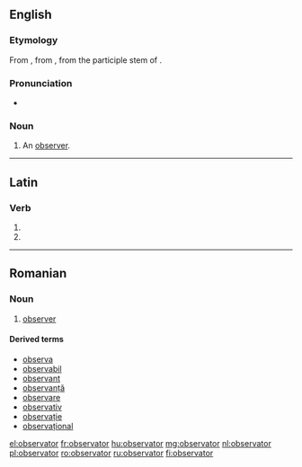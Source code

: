 ==English==

===Etymology===
From {{etyl|frm|en}} {{term|observateur|lang=frm}}, from {{etyl|la|en}} {{term|observator|lang=la}}, from the participle stem of {{term|observare|lang=la}}.

===Pronunciation===
* {{IPA|/ɒbˈzɜːvətə/}}

===Noun===
{{en-noun}}

# {{context|obsolete|lang=en}} An [[observer]].

----

==Latin==

===Verb===
{{la-verb-form|observātor}}

# {{conjugation of|observō||2|s|fut|pass|imp|lang=la}}
# {{conjugation of|observō||3|s|fut|pass|imp|lang=la}}

----

==Romanian==

===Noun===
{{ro-noun|m}}

# [[#English|observer]]

====Derived terms====
* [[observa]]
* [[observabil]]
* [[observant]]
* [[observanță]]
* [[observare]]
* [[observativ]]
* [[observație]]
* [[observațional]]

[[el:observator]]
[[fr:observator]]
[[hu:observator]]
[[mg:observator]]
[[nl:observator]]
[[pl:observator]]
[[ro:observator]]
[[ru:observator]]
[[fi:observator]]